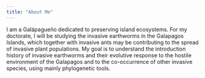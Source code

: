 ```yaml
---
title: "About Me"
---
```


I am a Galápagueño dedicated to preserving island ecosystems. For my doctorate, I will be studying the invasive earthworms in the Galapagos Islands, which together with invasive ants may be contributing to the spread of invasive plant populations. My goal is to understand the introduction history of invasive earthworms and their evolutive response to the hostile environment of the Galapagos and to the co-occurrence of other invasive species, using mainly phylogenetic tools.